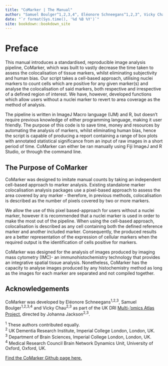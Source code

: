 ```yaml
---
title: "CoMarker | The Manual"
author: "Samuel Boulger^1,2,3,4^, Eléonore Schneegans^1,2,3^, Vicky Chau^2,3^, Johanna Jackson^2,3^, Paul M. Matthews^2,3^"
date: "`r format(Sys.time(), '%d %B %Y')`"
site: bookdown::bookdown_site
---
```


# Preface {.unnumbered}

This manual introduces a standardised, reproducible image analysis pipeline, CoMarker, which was built to vastly decrease the time taken to assess the colocalisation of tissue markers, whilst eliminating subjectivity and human bias. Our script takes a cell-based approach, utilising nuclei markers to count cells which are positive for any given marker(s) and analyse the colocalisation of said markers, both respective and irrespective of a defined region of interest. We have, however, developed functions which allow users without a nuclei marker to revert to area coverage as the method of analysis.

The pipeline is written in ImageJ Macro language (IJM) and R, but doesn't require previous knowledge of either programming language, making it user friendly. The purpose of this code is to save time, money and resources by automating the analysis of markers, whilst eliminating human bias, hence the script is capable of producing a report containing a range of box plots with annotated statistical significance from an input of raw images in a short period of time. CoMarker can either be ran manually using Fiji ImageJ and R Studio, or through the command line.

## The Purpose of CoMarker {.unnumbered}

CoMarker was designed to imitate manual counts by taking an independent cell-based approach to marker analysis. Existing standalone marker colocalisation analysis packages use a pixel-based approach to assess the area covered by any marker - therefore, in previous methods, colocalisation is described as the number of pixels covered by two or more markers.

We allow the use of this pixel based-approach for users without a nuclei marker, however it is recommended that a nuclei marker is used in order to make the most out of the pipeline. When using the cell-based approach, colocalisation is described as any cell containing both the defined reference marker and another included marker. Consequently, the produced results are a better representation of the expression of cellular markers when the required output is the identification of cells positive for markers.

CoMarker was designed for the analysis of images produced by imaging mass cytometry (IMC)- an immunohistochemistry technology that provides an integrative spatial tissue analysis. Nonetheless, CoMarker has the capacity to analyse images produced by any histochemistry method as long as the images for each marker are separated and not compiled together.

## Acknowledgements {.unnumbered}

CoMarker was developed by Eléonore Schneegans^1,2,3^, Samuel Boulger^1,2,3,4^ and Vicky Chau^2,3^ as part of the UK DRI [Multi-'omics Atlas Project](https://map-ad.org), directed by Johanna Jackson^2,3^.

^1^ These authors contributed equally.\
^2^ UK Dementia Research Institute, Imperial College London, London, UK.\
^3^ Department of Brain Sciences, Imperial College London, London, UK.\
^4^ Medical Research Council Brain Network Dynamics Unit, University of Oxford, Oxford, UK.

[Find the CoMarker Github page here.](https://github.com/MAP-AD/CoMarker)
